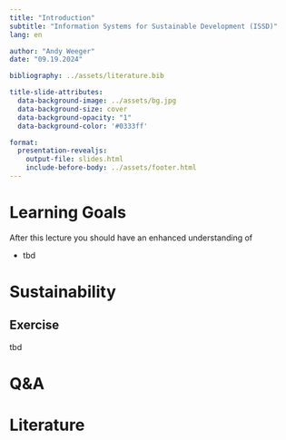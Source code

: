```yaml
---
title: "Introduction"  
subtitle: "Information Systems for Sustainable Development (ISSD)"
lang: en

author: "Andy Weeger"
date: "09.19.2024"

bibliography: ../assets/literature.bib

title-slide-attributes:
  data-background-image: ../assets/bg.jpg
  data-background-size: cover
  data-background-opacity: "1"
  data-background-color: '#0333ff'

format: 
  presentation-revealjs:
    output-file: slides.html
    include-before-body: ../assets/footer.html
---
```


# Learning Goals

After this lecture you should have an enhanced understanding of

:::incremental
- tbd
:::

# Sustainability {.headline-only .vertical-center background-color="#0333ff"}


## Exercise {.html-hidden .unlisted .vertical-center background-color=black}

:::medium
tbd
:::

# Q&A {.html-hidden .unlisted .headline-only .vertical-center background-color="#0333ff" background-image="../assets/bg.jpg"}

# Literature
::: {#refs}
:::
